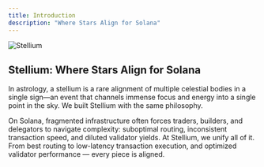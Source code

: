 ```yaml
---
title: Introduction
description: "Where Stars Align for Solana"
---
```


<img
  src="/images/hero.webp"
  alt="Stellium"
/>


## Stellium: Where Stars Align for Solana

In astrology, a stellium is a rare alignment of multiple celestial bodies in a single sign—an event that channels immense focus and energy into a single point in the sky. We built Stellium with the same philosophy.

On Solana, fragmented infrastructure often forces traders, builders, and delegators to navigate complexity: suboptimal routing, inconsistent transaction speed, and diluted validator yields. At Stellium, we unify all of it. From best routing to low-latency transaction execution, and optimized validator performance — every piece is aligned.



